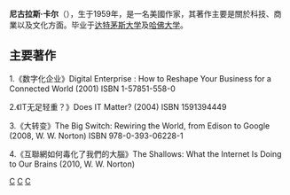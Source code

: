 {{expand|time=2010-06-28T06:48:31+00:00}}
{{unreferenced|time=2010-06-28T06:48:31+00:00}}

'''尼古拉斯·卡尔'''（{{lang-en|Nicholas G. Carr}}），生于1959年，是一名美國作家，其著作主要是關於科技、商業以及文化方面。毕业于[[达特茅斯大学|达特茅斯大学]]及[[哈佛大学|哈佛大学]]。

==主要著作==
1.《数字化企业》Digital Enterprise : How to Reshape Your Business for a Connected World (2001) ISBN 1-57851-558-0 

2.《IT无足轻重？》Does IT Matter? (2004) ISBN 1591394449 

3.《大转变》The Big Switch: Rewiring the World, from Edison to Google (2008, W. W. Norton) ISBN 978-0-393-06228-1 

4.《互聯網如何毒化了我們的大腦》The Shallows: What the Internet Is Doing to Our Brains (2010, W. W. Norton)


{{Authority control}}
[[Category:美國作家|C]]
[[Category:達特茅斯學院校友|C]]
[[Category:哈佛大學校友|C]]